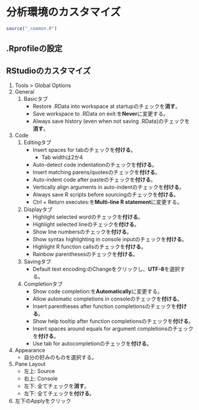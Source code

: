 # 分析環境のカスタマイズ {#R-Customize}

```r
source("_common.R")
```

## .Rprofileの設定 {#Customize-rprofile}

## RStudioのカスタマイズ {#Customize-rstudio}

1. Tools > Global Options
2. General
   1. Basicタブ
      * Restore .RData into workspace at startupのチェックを**消す**。
      * Save workspace to .RData on exit:を**Never**に変更する。
      * Always save history (even when not saving .RData)のチェックを**消す**。
3. Code
   1. Editingタブ
      * Insert spaces for tabのチェックを**付ける**。
         * Tab widthは2か4
      * Auto-detect code indentationのチェックを**付ける**。
      * Insert matching parens/quotesのチェックを**付ける**。
      * Auto-indent code after pasteのチェックを**付ける**。
      * Vertically align arguments in auto-indentのチェックを**付ける**。
      * Always save R scripts before sourcingのチェックを**付ける**。
      * Ctrl + Return executes:を**Multi-line R statement**に変更する。
   2. Displayタブ
      * Highlight selected wordのチェックを**付ける**。
      * Highlight selected lineのチェックを**付ける**。
      * Show line numbersのチェックを**付ける**。
      * Show syntax highlighting in console inputのチェックを**付ける**。
      * Highlight R function callsのチェックを**付ける**。
      * Rainbow parenthesesのチェックを**付ける**。
   3. Savingタブ
      * Default text encoding:のChangeをクリックし、**UTF-8**を選択する。
   4. Completionタブ
      * Show code completion:を**Automatically**に変更する。
      * Allow automatic completions in consoleのチェックを**付ける**。
      * Insert parentheses after function completionsのチェックを**付ける**。
      * Show help tooltip after function completionsのチェックを**付ける**。
      * Insert spaces around equals for argument completionsのチェックを**付ける**。
      * Use tab for autocompletionのチェックを**付ける**。
4. Appearance
   * 自分の好みのものを選択する。
5. Pane Layout
   * 左上: Source
   * 右上: Console
   * 左下: 全てチェックを**消す**。
   * 左下: 全てチェックを**付ける**。
6. 左下のApplyをクリック